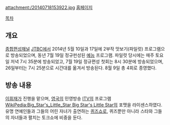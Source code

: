 attachment:/20140718153922.jpg
[http://enter.jtbc.joins.com/littlestar/ 홈페이지]

[[목차]]
== 개요 ==
[[종합편성채널]] [[JTBC]]에서 2014년 5월 10일과 17일에 2부작 맛보기(파일럿) 프로그램으로 방송되었으며, 동년 7월 19일 정규펀성된 [[예능]] 프로그램. 파일럿 당시에는 매주 토요일 저녁 7시 35분에 방송되었고, 7월 19일 정규편성 첫회는 8시 30분에 방송되었으며, 26일부터는 7시 25분으로 시간대를  옮겨서 방송된다. 8월 9일 총 4회로 종영했다.

== 방송 내용 ==
[[이휘재]]가 진행을 맡으며, [[영국]]의 민영방송 [[ITV]]의 프로그램 [[WikiPedia:Big_Star's_Little_Star Big Star's Little Star]]의 포맷을 라이센스하였다. 유명 연예인들과 그들의 어린 자녀가 출연하는 [[퀴즈]]쇼로, 퀴즈뿐만 아니라 스타와 그들의 자녀들과 펼치는 토크쇼에 비중을 둔다.

